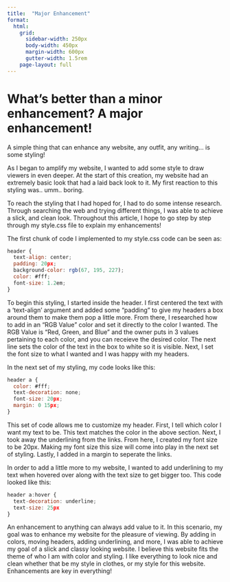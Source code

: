 ```yaml
---
title:  "Major Enhancement"
format:
  html: 
    grid:
      sidebar-width: 250px
      body-width: 450px
      margin-width: 600px
      gutter-width: 1.5rem
    page-layout: full
---
```


# What's better than a minor enhancement? A major enhancement! 

A simple thing that can enhance any website, any outfit, any writing... is some styling! 

As I began to amplify my website, I wanted to add some style to draw viewers in even deeper. At the start of this creation, my website had an extremely basic look that had a laid back look to it. My first reaction to this styling was.. umm.. boring. 

To reach the styling that I had hoped for, I had to do some intense research. Through searching the web and trying different things, I was able to achieve a slick, and clean look. Throughout this article, I hope to go step by step through my style.css file to explain my enhancements! 

The first chunk of code I implemented to my style.css code can be seen as: 

```js
header {
  text-align: center;
  padding: 20px;
  background-color: rgb(67, 195, 227);
  color: #fff;
  font-size: 1.2em;
}
```

To begin this styling, I started inside the header. I first centered the text with a 'text-align' argument and added some "padding" to give my headers a box around them to make them pop a little more. From there, I researched how to add in an "RGB Value" color and set it directly to the color I wanted. The RGB Value is "Red, Green, and Blue" and the owner puts in 3 values pertaining to each color, and you can receieve the desired color. The next line sets the color of the text in the box to white so it is visible. Next, I set the font size to what I wanted and I was happy with my headers. 

In the next set of my styling, my code looks like this: 

```js
header a {
  color: #fff;           
  text-decoration: none; 
  font-size: 20px;
  margin: 0 15px;        
}
```

This set of code allows me to customize my header. First, I tell which color I want my text to be. This text matches the color in the above section. Next, I took away the underlining from the links. From here, I created my font size to be 20px. Making my font size this size will come into play in the next set of styling. Lastly, I added in a margin to seperate the links. 

In order to add a little more to my website, I wanted to add underlining to my text when hovered over along with the text size to get bigger too. This code looked like this: 

```js
header a:hover {
  text-decoration: underline; 
  text-size: 25px
}
```

An enhancement to anything can always add value to it. In this scenario, my goal was to enhance my website for the pleasure of viewing. By adding in colors, moving headers, adding underlining, and more, I was able to achieve my goal of a slick and classy looking website. I believe this website fits the theme of who I am with color and styling. I like everything to look nice and clean whether that be my style in clothes, or my style for this website. Enhancements are key in everything! 